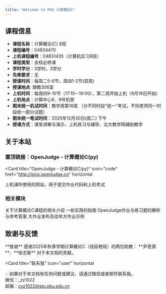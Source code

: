 ```yaml
---
title: "Welcome to PKU 计算概论C"
---
```


## 课程信息
* **课程名称**：计算概论(C) 8班  
* **课程编号**：04834470  
* **上机课程编号**：04831435（计算机实习8班）  
* **课程类型**：全校必修课  
* **学时学分**：3学时，3学分  
* **先修要求**：无  
* **授课时间**：每周二5-6节，周四1-2节(双周)  
* **授课地点**: 理教306室  
* **上机时间**：每周四9-10节（17:10--19:00），第二周开始上机（9月18日开始）  
* **上机地点**：计算中心8、9号机房  
* **期末统一机试时间**：教学周第16周 （分不同时段"统一"考试，不同老师同一时段统一部分试题）  
* **期末统一笔试时间**：2025年12月30日(周二)  下午  
* **授课方式**：课堂讲解与演示、上机练习与辅导、北大教学网辅助教学

## 关于本站
### 置顶链接：OpenJudge - 计算概论C(py)
<Card
  title="OpenJudge - 计算概论C(py)"
  icon="code"
  href="http://jgcq.openjudge.cn"
  horizontal
>
  上机课所使用的网站，用于提交作业代码和上机考试
</Card>

### 相关模块


<Columns cols={2}>
  <Card
    title="课程介绍"
    icon="user-graduate"
    href="/course_info"
  >
    关于计算概论C课程的相关介绍
  </Card>
  <Card
    title="Guides"
    icon="wrench"
    href="/guides"
  >
    一些实用的指南
  </Card>
    <Card
    title="作业解析"
    icon="book-open"
    href="/homework"
  >
    OpenJudge作业与练习题的解析与参考答案
  </Card>
  <Card
    title="大作业"
    icon="code-branch"
    href="/project"
  >
    大作业发布及往年大作业示例
  </Card>
</Columns>

## 致谢与反馈
<div className="mt-10 grid grid-cols-1 md:grid-cols-2 gap-4">
  <div className="text-sm text-gray-600">
    **致谢**  
    感谢2025年秋季学期计算概论C（钱丽艳班）的两位助教： **尹思源**、**徐志衡** 对于本文档的贡献。
    
  </div>

  <Card
    title="联系我"
    icon="user"
    horizontal
  >
  💡 如果对于本文档有任何问题或建议，请通过微信或者邮件联系我。 <br />
  微信：_zz1022 <br />
  邮箱：cxz1022@stu.pku.edu.cn 
  </Card>
</div>